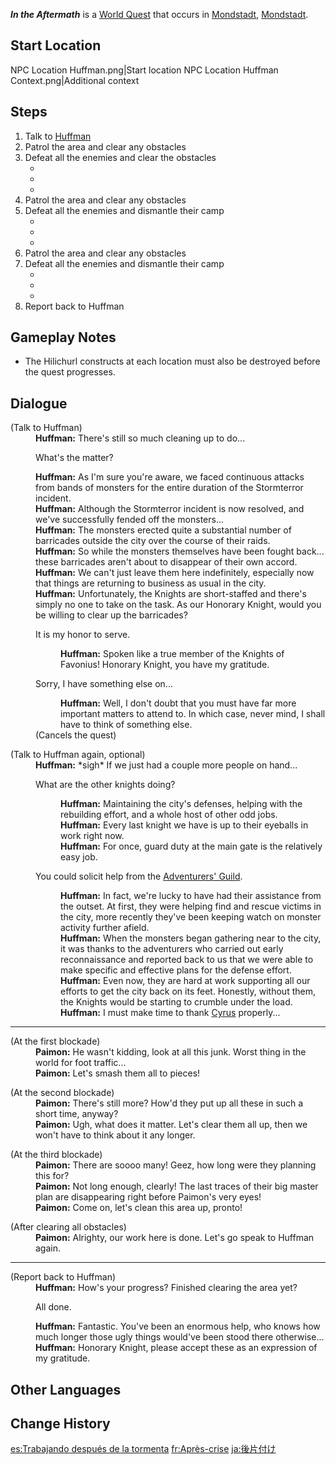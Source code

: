 {{About|the World Quest in Mondstadt|the quest in Kuki Shinobu's Hangout Event|In the Aftermath (Hangout Event)}}
{{Quest Infobox
|id            = 70825
|type          = World
|region        = Mondstadt
|area          = Starfell Valley
|subarea       = Mondstadt City
|requirement   = Complete ''[[Song of the Dragon and Freedom]]''
|startLocation = [[Mondstadt City|Mondstadt]], [[Mondstadt]]
|rep           = Mondstadt
|repAmt        = 20
|repOrder      = 89
|rewards       = Adventure EXP*100;Mora*20,000
|otherRewards  = {{card|Guide to Ballad|1}}
|characters    = Huffman; Paimon; Traveler
}}
'''''In the Aftermath''''' is a [[World Quest]] that occurs in [[Mondstadt City|Mondstadt]], [[Mondstadt]].

==Start Location==
<gallery>
NPC Location Huffman.png|Start location
NPC Location Huffman Context.png|Additional context
</gallery>

==Steps==
# Talk to [[Huffman]]
# Patrol the area and clear any obstacles
# Defeat all the enemies and clear the obstacles
#* {{enemy|Anemo Samachurl|x=1}}
#* {{enemy|Wooden Shield Mitachurl|x=1}}
#* {{enemy|Wooden Shield Hilichurl Guard|x=3}}
# Patrol the area and clear any obstacles
# Defeat all the enemies and dismantle their camp
#* {{enemy|Dendro Samachurl|x=1}}
#* {{enemy|Hilichurl Fighter|x=2}}
#* {{enemy|Wooden Shield Mitachurl|x=2}}
# Patrol the area and clear any obstacles
# Defeat all the enemies and dismantle their camp
#* {{enemy|Blazing Axe Mitachurl|x=2}}
#* {{enemy|Hilichurl Fighter|x=3}}
#* {{enemy|Pyro Slime|x=2}}
# Report back to Huffman

==Gameplay Notes==
* The Hilichurl constructs at each location must also be destroyed before the quest progresses.

==Dialogue==
{{Quest Description|[[Huffman]] has his hands full with cleanup work that followed the storm...}}
{{Dialogue Start}}
;(Talk to Huffman)
:'''Huffman:''' There's still so much cleaning up to do...
:{{DIcon}} What's the matter?
:'''Huffman:''' As I'm sure you're aware, we faced continuous attacks from bands of monsters for the entire duration of the Stormterror incident.
:'''Huffman:''' Although the Stormterror incident is now resolved, and we've successfully fended off the monsters...
:'''Huffman:''' The monsters erected quite a substantial number of barricades outside the city over the course of their raids.
:'''Huffman:''' So while the monsters themselves have been fought back... these barricades aren't about to disappear of their own accord.
:'''Huffman:''' We can't just leave them here indefinitely, especially now that things are returning to business as usual in the city.
:'''Huffman:''' Unfortunately, the Knights are short-staffed and there's simply no one to take on the task. As our Honorary Knight, would you be willing to clear up the barricades?
:{{DIcon}} It is my honor to serve.
::'''Huffman:''' Spoken like a true member of the Knights of Favonius! Honorary Knight, you have my gratitude.
:{{DIcon}} Sorry, I have something else on...
::'''Huffman:''' Well, I don't doubt that you must have far more important matters to attend to. In which case, never mind, I shall have to think of something else.
:;(Cancels the quest)

;(Talk to Huffman again, optional)
:'''Huffman:''' *sigh* If we just had a couple more people on hand...
:{{DIcon}} What are the other knights doing?
::'''Huffman:''' Maintaining the city's defenses, helping with the rebuilding effort, and a whole host of other odd jobs.
::'''Huffman:''' Every last knight we have is up to their eyeballs in work right now.
::'''Huffman:''' For once, guard duty at the main gate is the relatively easy job.
:{{DIcon}} You could solicit help from the [[Adventurers' Guild]].
::'''Huffman:''' In fact, we're lucky to have had their assistance from the outset. At first, they were helping find and rescue victims in the city, more recently they've been keeping watch on monster activity further afield.
::'''Huffman:''' When the monsters began gathering near to the city, it was thanks to the adventurers who carried out early reconnaissance and reported back to us that we were able to make specific and effective plans for the defense effort.
::'''Huffman:''' Even now, they are hard at work supporting all our efforts to get the city back on its feet. Honestly, without them, the Knights would be starting to crumble under the load.
::'''Huffman:''' I must make time to thank [[Cyrus]] properly...
----
;(At the first blockade)
:'''Paimon:''' He wasn't kidding, look at all this junk. Worst thing in the world for foot traffic...
:'''Paimon:''' Let's smash them all to pieces!

;(At the second blockade)
:'''Paimon:''' There's still more? How'd they put up all these in such a short time, anyway?
:'''Paimon:''' Ugh, what does it matter. Let's clear them all up, then we won't have to think about it any longer.

;(At the third blockade)
:'''Paimon:''' There are soooo many! Geez, how long were they planning this for?
:'''Paimon:''' Not long enough, clearly! The last traces of their big master plan are disappearing right before Paimon's very eyes!
:'''Paimon:''' Come on, let's clean this area up, pronto!

;(After clearing all obstacles)
:'''Paimon:''' Alrighty, our work here is done. Let's go speak to Huffman again.
----
;(Report back to Huffman)
:'''Huffman:''' How's your progress? Finished clearing the area yet?
:{{DIcon}} All done.
:'''Huffman:''' Fantastic. You've been an enormous help, who knows how much longer those ugly things would've been stood there otherwise...
:'''Huffman:''' Honorary Knight, please accept these as an expression of my gratitude.
{{Dialogue End}}

==Other Languages==
{{Other Languages
|en      = In the Aftermath
|zhs     = 善后工作
|zhs_rm  = Shànhòu Gōngzuò
|zht     = 善後工作
|zht_rm  = Shànhòu Gōngzuò
|zh_tl   = The Work in the Aftermath
|ja      = 後片付け
|ja_rm   = Atokatadzuke
|ja_tl   = Tidying Up
|ko      = 뒷수습
|ko_tl   = Settlement
|es      = Trabajando después de la tormenta
|es_tl   = Working After the Storm
|fr      = Après-crise
|fr_tl   = Post-Crisis
|ru      = Последствия катастрофы
|ru_tl   = Aftermath of the Catastrophe
|th      = เก็บกวาดงานที่เหลือ
|th_rm   = 
|th_tl   = 
|vi      = Công việc hậu kỳ
|vi_tl   = 
|de      = Aufräumarbeiten
|de_tl   = clean-up Work
|id      = Sisa Pekerjaan
|id_tl   = Remaining Work
|pt      = Trabalhando depois da tormenta
|pt_tl   = 
|tr      = Fırtınanın İzleri
|tr_tl   = 
|it      = Dopo il disastro
|it_tl   = 
}}

==Change History==
{{Change History|1.0}}

[[es:Trabajando después de la tormenta]]
[[fr:Après-crise]]
[[ja:後片付け]]